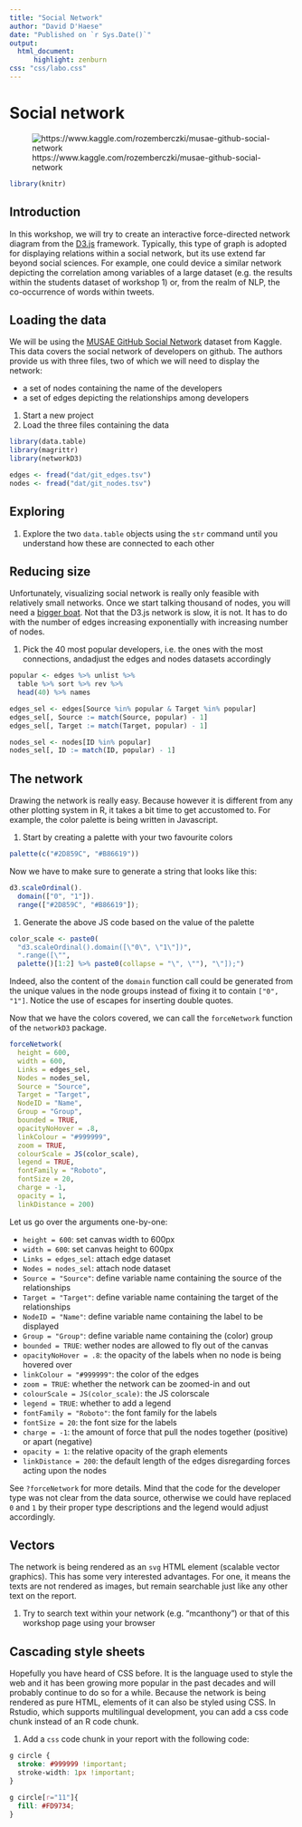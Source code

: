 ---
title: "Social Network"
author: "David D'Haese"
date: "Published on `r Sys.Date()`"
output: 
  html_document: 
      highlight: zenburn
css: "css/labo.css"
---

# Social network

![https://www.kaggle.com/rozemberczki/musae-github-social-network](https://storage.googleapis.com/kaggle-datasets-images/373809/726866/a6200c90b023b8184bde620f6cf8113a/dataset-cover.jpeg?t=2019-10-08-03-05-23)

```{r include=FALSE}
library(knitr)
```

## Introduction

In this workshop, we will try to create an interactive force-directed network diagram from the [D3.js](https://d3js.org/) framework. Typically, this type of graph is adopted for displaying relations within a social network, but its use extend far beyond social sciences. For example, one could device a similar network depicting the correlation among variables of a large dataset (e.g. the results within the students dataset of workshop 1) or, from the realm of NLP, the co-occurrence of words within tweets.

## Loading the data

We will be using the [MUSAE GitHub Social Network](https://www.kaggle.com/rozemberczki/musae-github-social-network) dataset from Kaggle. This data covers the social network of developers on github. The authors provide us with three files, two of which we will need to display the network:

- a set of nodes containing the name of the developers
- a set of edges depicting the relationships among developers

1. Start a new project
1. Load the three files containing the data

```{r load data}
library(data.table)
library(magrittr)
library(networkD3)

edges <- fread("dat/git_edges.tsv")
nodes <- fread("dat/git_nodes.tsv")
```

## Exploring

1. Explore the two `data.table` objects using the `str` command until you understand how these are connected to each other

## Reducing size

Unfortunately, visualizing social network is really only feasible with relatively small networks. Once we start talking thousand of nodes, you will need a [bigger boat](https://www.youtube.com/watch?v=2I91DJZKRxs). Not that the D3.js network is slow, it is not. It has to do with the number of edges increasing exponentially with increasing number of nodes.

1. Pick the 40 most popular developers, i.e. the ones with the most connections, andadjust the edges and nodes datasets accordingly

```{r pick-popular}
popular <- edges %>% unlist %>%
  table %>% sort %>% rev %>%
  head(40) %>% names

edges_sel <- edges[Source %in% popular & Target %in% popular]
edges_sel[, Source := match(Source, popular) - 1]
edges_sel[, Target := match(Target, popular) - 1]

nodes_sel <- nodes[ID %in% popular]
nodes_sel[, ID := match(ID, popular) - 1]
```

## The network

Drawing the network is really easy. Because however it is different from any other plotting system in R, it takes a bit time to get accustomed to. For example, the color palette is being written in Javascript.

1. Start by creating a palette with your two favourite colors

```{r network-01}
palette(c("#2D859C", "#B86619"))
```

Now we have to make sure to generate a string that looks like this:

```js
d3.scaleOrdinal().
  domain(["0", "1"]).
  range(["#2D859C", "#B86619"]);
```

1. Generate the above JS code based on the value of the palette

```{r network-02}
color_scale <- paste0(
  "d3.scaleOrdinal().domain([\"0\", \"1\"])",
  ".range([\"", 
  palette()[1:2] %>% paste0(collapse = "\", \""), "\"]);")
```

Indeed, also the content of the `domain` function call could be generated from the unique values in the node groups instead of fixing it to contain `["0", "1"]`. Notice the use of escapes for inserting double quotes.

Now that we have the colors covered, we can call the `forceNetwork` function of the `networkD3` package.

```{r network-03}
forceNetwork(
  height = 600,
  width = 600,
  Links = edges_sel,
  Nodes = nodes_sel, 
  Source = "Source",
  Target = "Target", 
  NodeID = "Name",
  Group = "Group",
  bounded = TRUE,
  opacityNoHover = .8,
  linkColour = "#999999",
  zoom = TRUE,
  colourScale = JS(color_scale),
  legend = TRUE,
  fontFamily = "Roboto",
  fontSize = 20,
  charge = -1,
  opacity = 1,
  linkDistance = 200)
```

Let us go over the arguments one-by-one:

- `height = 600`: set canvas width to 600px
- `width = 600`: set canvas height to 600px
- `Links = edges_sel`: attach edge dataset
- `Nodes = nodes_sel`: attach node dataset
- `Source = "Source"`: define variable name containing the source of the relationships
- `Target = "Target"`: define variable name containing the target of the relationships
- `NodeID = "Name"`: define variable name containing the label to be displayed
- `Group = "Group"`: define variable name containing the (color) group
- `bounded = TRUE`: wether nodes are allowed to fly out of the canvas
- `opacityNoHover = .8`: the opacity of the labels when no node is being hovered over
- `linkColour = "#999999"`: the color of the edges
- `zoom = TRUE`: whether the network can be zoomed-in and out
- `colourScale = JS(color_scale)`: the JS colorscale
- `legend = TRUE`: whether to add a legend
- `fontFamily = "Roboto"`: the font family for the labels
- `fontSize = 20`: the font size for the labels
- `charge = -1`: the amount of force that pull the nodes together (positive) or apart (negative)
- `opacity = 1`: the relative opacity of the graph elements
- `linkDistance = 200`: the default length of the edges disregarding forces acting upon the nodes

See `?forceNetwork` for more details. Mind that the code for the developer type was not clear from the data source, otherwise we could have replaced `0` and `1` by their proper type descriptions and the legend would adjust accordingly.

## Vectors

The network is being rendered as an `svg` HTML element (scalable vector graphics). This has some very interested advantages. For one, it means the texts are not rendered as images, but remain searchable just like any other text on the report.

1. Try to search text within your network (e.g. "mcanthony") or that of this workshop page using your browser

## Cascading style sheets

Hopefully you have heard of CSS before. It is the language used to style the web and it has been growing more popular in the past decades and will probably continue to do so for a while. Because the network is being rendered as pure HTML, elements of it can also be styled using CSS. In Rstudio, which supports multilingual development, you can add a css code chunk instead of an R code chunk.

1. Add a `css` code chunk in your report with the following code:

```{css}
g circle {
  stroke: #999999 !important;
  stroke-width: 1px !important;
}

g circle[r="11"]{
  fill: #FD9734;
}
```